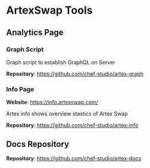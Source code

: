 # ArtexSwap Tools

## Analytics Page

### Graph Script

Graph script to establish GraphQL on Server

**Repository**: https://github.com/chef-studio/artex-graph

### Info Page

**Website**: https://info.artexswap.com/

Artex info shows overview stastics of Artex Swap

**Repository**: https://github.com/chef-studio/artex-info


## Docs Repository

**Repository**: https://github.com/chef-studio/artex-docs
